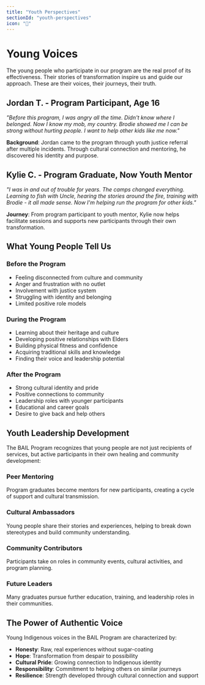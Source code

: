 ```yaml
---
title: "Youth Perspectives"
sectionId: "youth-perspectives"
icon: "👦"
---
```


# Young Voices

The young people who participate in our program are the real proof of its effectiveness. Their stories of transformation inspire us and guide our approach. These are their voices, their journeys, their truth.

## Jordan T. - Program Participant, Age 16

*"Before this program, I was angry all the time. Didn't know where I belonged. Now I know my mob, my country. Brodie showed me I can be strong without hurting people. I want to help other kids like me now."*

**Background**: Jordan came to the program through youth justice referral after multiple incidents. Through cultural connection and mentoring, he discovered his identity and purpose.

## Kylie C. - Program Graduate, Now Youth Mentor

*"I was in and out of trouble for years. The camps changed everything. Learning to fish with Uncle, hearing the stories around the fire, training with Brodie - it all made sense. Now I'm helping run the program for other kids."*

**Journey**: From program participant to youth mentor, Kylie now helps facilitate sessions and supports new participants through their own transformation.

## What Young People Tell Us

### Before the Program
- Feeling disconnected from culture and community
- Anger and frustration with no outlet
- Involvement with justice system
- Struggling with identity and belonging
- Limited positive role models

### During the Program
- Learning about their heritage and culture
- Developing positive relationships with Elders
- Building physical fitness and confidence
- Acquiring traditional skills and knowledge
- Finding their voice and leadership potential

### After the Program
- Strong cultural identity and pride
- Positive connections to community
- Leadership roles with younger participants
- Educational and career goals
- Desire to give back and help others

## Youth Leadership Development

The BAIL Program recognizes that young people are not just recipients of services, but active participants in their own healing and community development:

### Peer Mentoring
Program graduates become mentors for new participants, creating a cycle of support and cultural transmission.

### Cultural Ambassadors
Young people share their stories and experiences, helping to break down stereotypes and build community understanding.

### Community Contributors
Participants take on roles in community events, cultural activities, and program planning.

### Future Leaders
Many graduates pursue further education, training, and leadership roles in their communities.

## The Power of Authentic Voice

Young Indigenous voices in the BAIL Program are characterized by:
- **Honesty**: Raw, real experiences without sugar-coating
- **Hope**: Transformation from despair to possibility
- **Cultural Pride**: Growing connection to Indigenous identity
- **Responsibility**: Commitment to helping others on similar journeys
- **Resilience**: Strength developed through cultural connection and support
